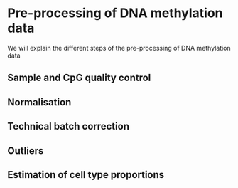 # Pre-processing of DNA methylation data

We will explain the different steps of the pre-processing of
DNA methylation data

## Sample and CpG quality control
## Normalisation
## Technical batch correction
## Outliers
## Estimation of cell type proportions